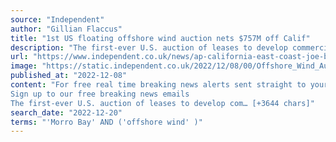```yaml
---
source: "Independent"
author: "Gillian Flaccus"
title: "1st US floating offshore wind auction nets $757M off Calif"
description: "The first-ever U.S. auction of leases to develop commercial-scale floating wind farms in the deep waters off the West Coast raised $757 million in bids, from mostly European companies"
url: "https://www.independent.co.uk/news/ap-california-east-coast-joe-biden-pacific-ocean-b2241086.html"
image: "https://static.independent.co.uk/2022/12/08/00/Offshore_Wind_Auction_58877.jpg?quality=75&width=1200&auto=webp"
published_at: "2022-12-08"
content: "For free real time breaking news alerts sent straight to your inbox sign up to our breaking news emails
Sign up to our free breaking news emails
The first-ever U.S. auction of leases to develop com… [+3644 chars]"
search_date: "2022-12-20"
terms: "'Morro Bay' AND ('offshore wind' )"
---
```


